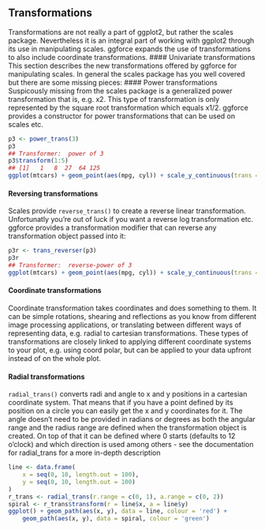 ## Transformations
Transformations are not really a part of ggplot2, but rather the scales package. Nevertheless it is an integral part of working with ggplot2 through its use in manipulating scales. ggforce expands the use of transformations to also include coordinate transformations.
#### Univariate transformations
This section describes the new transformations offered by ggforce for manipulating scales. In general the scales package has you well covered but there are some missing pieces:
#### Power transformations
Suspicously missing from the scales package is a generalized power transformation that is, e.g. x2. This type of transformation is only represented by the square root transformation which equals x1/2. ggforce provides a constructor for power transformations that can be used on scales etc.
```r
p3 <- power_trans(3)
p3
## Transformer:  power of 3
p3$transform(1:5)
## [1]   1   8  27  64 125
ggplot(mtcars) + geom_point(aes(mpg, cyl)) + scale_y_continuous(trans = p3)
```
#### Reversing transformations
Scales provide ``reverse_trans()`` to create a reverse linear transformation. Unfortunatly you’re out of luck if you want a reverse log transformation etc. ggforce provides a transformation modifier that can reverse any transformation object passed into it:
```r
p3r <- trans_reverser(p3)
p3r
## Transformer:  reverse-power of 3
ggplot(mtcars) + geom_point(aes(mpg, cyl)) + scale_y_continuous(trans = p3r)
```
#### Coordinate transformations
Coordinate transformation takes coordinates and does something to them. It can be simple rotations, shearing and reflections as you know from different image processing applications, or translating between different ways of representing data, e.g. radial to cartesian transformations. These types of transformations are closely linked to applying different coordinate systems to your plot, e.g. using coord polar, but can be applied to your data upfront instead of on the whole plot.

#### Radial transformations
``radial_trans()`` converts radi and angle to x and y positions in a cartesian coordinate system. That means that if you have a point defined by its position on a circle you can easily get the x and y coordinates for it. The angle doesn’t need to be provided in radians or degrees as both the angular range and the radius range are defined when the transformation object is created. On top of that it can be defined where 0 starts (defaults to 12 o’clock) and which direction is used among others - see the documentation for radial_trans for a more in-depth description
```r
line <- data.frame(
    x = seq(0, 10, length.out = 100), 
    y = seq(0, 10, length.out = 100)
)
r_trans <- radial_trans(r.range = c(0, 1), a.range = c(0, 2))
spiral <- r_trans$transform(r = line$x, a = line$y)
ggplot() + geom_path(aes(x, y), data = line, colour = 'red') + 
    geom_path(aes(x, y), data = spiral, colour = 'green')

```
